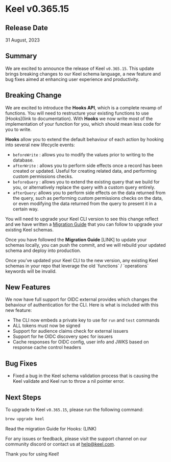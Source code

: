 # Keel v0.365.15

## Release Date

31 August, 2023

## Summary

We are excited to announce the release of Keel `v0.365.15`. This update brings breaking changes to our Keel schema language, a new feature and bug fixes aimed at enhancing user experience and productivity.

## Breaking Change

We are excited to introduce the **Hooks API**, which is a complete revamp of functions. You will need to restructure your existing functions to use [Hooks](link to documentation). With **Hooks** we now write most of the implementation of your function for you, which should mean less code for you to write.

**Hooks** allow you to extend the default behaviour of each action by hooking into several new lifecycle events:

- `beforeWrite` : allows you to modify the values prior to writing to the database.
- `afterWrite` : allows you to perform side effects once a record has been created or updated. Useful for creating related data, and performing custom permissions checks.
- `beforeQuery` : allows you to extend the existing query that we build for you, or alternatively replace the query with a custom query entirely.
- `afterQuery`: allows you to perform side effects on the data returned from the query, such as performing custom permissions checks on the data, or even modifying the data returned from the query to present it in a certain way.

You will need to upgrade your Keel CLI version to see this change reflect and we have written a [Migration Guide](LINK) that you can follow to upgrade your existing Keel schemas.

Once you have followed the **Migration Guide** [LINK] to update your schemas locally, you can push the commit, and we will rebuild your updated schema and deploy into production.



<Callout type="info" emoji="💡">
Once you’ve updated your Keel CLI to the new version, any existing Keel schemas in your repo that leverage the old `functions` / `operations` keywords will be invalid.
</Callout>

## New Features

We now have full support for OIDC external provides which changes the behaviour of authentication for the CLI. Here is what is included with this new feature:

- The CLI now embeds a private key to use for `run` and `test` commands
- ALL tokens must now be signed
- Support for audience claims check for external issuers
- Support for  he OIDC discovery spec for issuers
- Cache responses for OIDC config, user info and JWKS based on response cache control headers

## Bug Fixes
- Fixed a bug in the Keel schema validation process that is causing the Keel validate and Keel run to throw a nil pointer error.

## Next Steps

To upgrade to Keel `v0.365.15`, please run the following command:

```bash
brew upgrade keel
```

Read the migration Guide for Hooks:  (LINK)

For any issues or feedback, please visit the support channel on our community discord or contact us at [help@keel.com](mailto:help@keel.com).

Thank you for using Keel!

